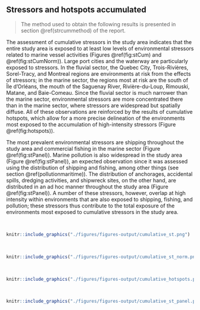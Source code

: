 ## Stressors and hotspots accumulated {#strcumresult}

> The method used to obtain the following results is presented in section \@ref(strcummethod) of the report.

The assessment of cumulative stressors in the study area indicates that the entire study area is exposed to at least low levels of environmental stressors related to marine vessel activities (Figures \@ref(fig:stCum) and \@ref(fig:stCumNorm)). Large port cities and the waterway are particularly exposed to stressors. In the fluvial sector, the Quebec City, Trois-Rivières, Sorel-Tracy, and Montreal regions are environments at risk from the effects of stressors; in the marine sector, the regions most at risk are the south of Île d’Orléans, the mouth of the Saguenay River, Rivière-du-Loup, Rimouski, Matane, and Baie-Comeau. Since the fluvial sector is much narrower than the marine sector, environmental stressors are more concentrated there than in the marine sector, where stressors are widespread but spatially diffuse. All of these observations are reinforced by the results of cumulative hotspots, which allow for a more precise delineation of the environments most exposed to the accumulation of high-intensity stressors (Figure \@ref(fig:hotspots)). 


The most prevalent environmental stressors are shipping throughout the study area and commercial fishing in the marine sector (Figure \@ref(fig:stPanel)). Marine pollution is also widespread in the study area (Figure \@ref(fig:stPanel)), an expected observation since it was assessed using the distribution of shipping and fishing, among other things (see section \@ref(pollutionmaritime)). The distribution of anchorages, accidental spills, dredging activities, and shipwreck sites, on the other hand, are distributed in an ad hoc manner throughout the study area (Figure \@ref(fig:stPanel)). A number of these stressors, however, overlap at high intensity within environments that are also exposed to shipping, fishing, and pollution; these stressors thus contribute to the total exposure of the environments most exposed to cumulative stressors in the study area.

<br/>

```r
knitr::include_graphics("./figures/figures-output/cumulative_st.png")
```

<br/>

```r
knitr::include_graphics("./figures/figures-output/cumulative_st_norm.png")
```
<br/>

```r
knitr::include_graphics("./figures/figures-output/cumulative_hotspots.png")
```

<br/>

```r
knitr::include_graphics("./figures/figures-output/cumulative_st_panel.png")
```

<br/>
